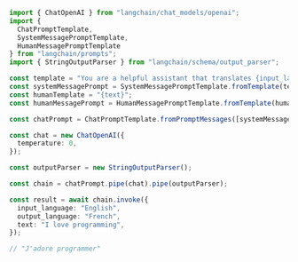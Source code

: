 ```typescript
import { ChatOpenAI } from "langchain/chat_models/openai";
import {
  ChatPromptTemplate,
  SystemMessagePromptTemplate,
  HumanMessagePromptTemplate
} from "langchain/prompts";
import { StringOutputParser } from "langchain/schema/output_parser";

const template = "You are a helpful assistant that translates {input_language} to {output_language}.";
const systemMessagePrompt = SystemMessagePromptTemplate.fromTemplate(template);
const humanTemplate = "{text}";
const humanMessagePrompt = HumanMessagePromptTemplate.fromTemplate(humanTemplate);

const chatPrompt = ChatPromptTemplate.fromPromptMessages([systemMessagePrompt, humanMessagePrompt]);

const chat = new ChatOpenAI({
  temperature: 0,
});

const outputParser = new StringOutputParser();

const chain = chatPrompt.pipe(chat).pipe(outputParser);

const result = await chain.invoke({
  input_language: "English",
  output_language: "French",
  text: "I love programming",
});
```
```typescript
// "J'adore programmer"
```
